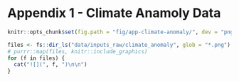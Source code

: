 # **Appendix 1 - Climate Anamoly Data** {-}


```r
knitr::opts_chunk$set(fig.path = "fig/app-climate-anomaly/", dev = "png")
```

```r
files <- fs::dir_ls("data/inputs_raw/climate_anomaly", glob = "*.png")
# purrr::map(files, knitr::include_graphics)
for (f in files) {
  cat("![](", f, ")\n\n")
}
```


